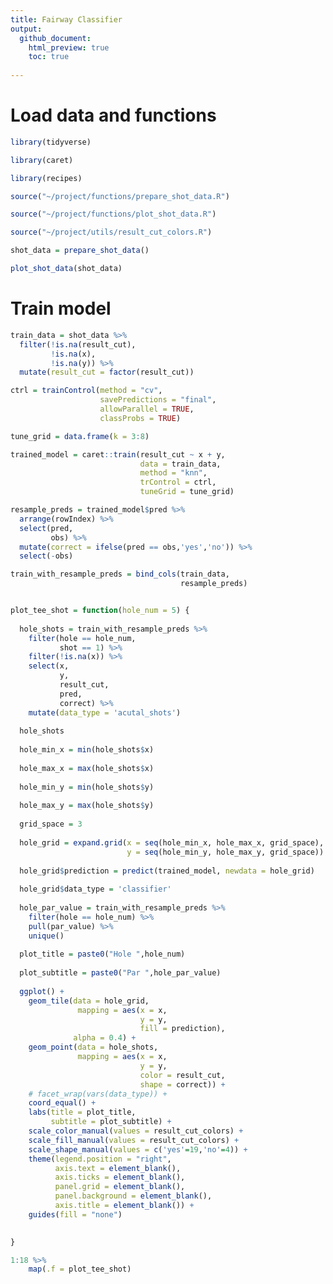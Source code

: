 ```yaml
---
title: Fairway Classifier
output: 
  github_document:
    html_preview: true
    toc: true
    
---
```


# Load data and functions

```r

library(tidyverse)

library(caret)

library(recipes)

source("~/project/functions/prepare_shot_data.R")

source("~/project/functions/plot_shot_data.R")

source("~/project/utils/result_cut_colors.R")

shot_data = prepare_shot_data()

plot_shot_data(shot_data)

```


# Train model

```r

train_data = shot_data %>% 
  filter(!is.na(result_cut),
         !is.na(x),
         !is.na(y)) %>% 
  mutate(result_cut = factor(result_cut))

ctrl = trainControl(method = "cv",
                    savePredictions = "final",
                    allowParallel = TRUE,
                    classProbs = TRUE)

tune_grid = data.frame(k = 3:8)

trained_model = caret::train(result_cut ~ x + y,
                             data = train_data,
                             method = "knn",
                             trControl = ctrl,
                             tuneGrid = tune_grid)

resample_preds = trained_model$pred %>% 
  arrange(rowIndex) %>% 
  select(pred,
         obs) %>% 
  mutate(correct = ifelse(pred == obs,'yes','no')) %>% 
  select(-obs)

train_with_resample_preds = bind_cols(train_data,
                                      resample_preds)


plot_tee_shot = function(hole_num = 5) {
  
  hole_shots = train_with_resample_preds %>% 
    filter(hole == hole_num,
           shot == 1) %>% 
    filter(!is.na(x)) %>% 
    select(x,
           y,
           result_cut,
           pred,
           correct) %>% 
    mutate(data_type = 'acutal_shots')
  
  hole_shots
  
  hole_min_x = min(hole_shots$x)
  
  hole_max_x = max(hole_shots$x)
  
  hole_min_y = min(hole_shots$y)
  
  hole_max_y = max(hole_shots$y)
  
  grid_space = 3
  
  hole_grid = expand.grid(x = seq(hole_min_x, hole_max_x, grid_space),
                          y = seq(hole_min_y, hole_max_y, grid_space))
  
  hole_grid$prediction = predict(trained_model, newdata = hole_grid)
  
  hole_grid$data_type = 'classifier'
  
  hole_par_value = train_with_resample_preds %>% 
    filter(hole == hole_num) %>% 
    pull(par_value) %>% 
    unique()
  
  plot_title = paste0("Hole ",hole_num)
  
  plot_subtitle = paste0("Par ",hole_par_value)
  
  ggplot() +
    geom_tile(data = hole_grid,
               mapping = aes(x = x,
                             y = y,
                             fill = prediction),
              alpha = 0.4) +
    geom_point(data = hole_shots,
               mapping = aes(x = x,
                             y = y,
                             color = result_cut,
                             shape = correct)) +
    # facet_wrap(vars(data_type)) +
    coord_equal() +
    labs(title = plot_title,
         subtitle = plot_subtitle) +
    scale_color_manual(values = result_cut_colors) +
    scale_fill_manual(values = result_cut_colors) +
    scale_shape_manual(values = c('yes'=19,'no'=4)) + 
    theme(legend.position = "right",
          axis.text = element_blank(),
          axis.ticks = element_blank(),
          panel.grid = element_blank(),
          panel.background = element_blank(),
          axis.title = element_blank()) +
    guides(fill = "none")
  

}

1:18 %>%
    map(.f = plot_tee_shot)

```